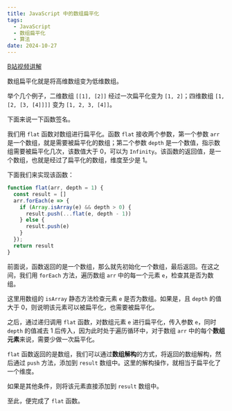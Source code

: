 ```yaml
---
title: JavaScript 中的数组扁平化
tags:
  - JavaScript
  - 数组扁平化
  - 算法
date: 2024-10-27
---
```


[B站视频讲解](https://www.bilibili.com/video/BV14K1EYDEyN/)

数组扁平化就是将高维数组变为低维数组。

举个几个例子，二维数组 `[[1], [2]]` 经过一次扁平化变为 `[1, 2]`；四维数组 `[1, [2, [3, [4]]]]` 变为 `[1, 2, 3, [4]]`。

下面来说一下函数签名。

我们用 `flat` 函数对数组进行扁平化。函数 `flat` 接收两个参数，第一个参数 `arr` 是一个数组，就是需要被扁平化的数组；第二个参数 `depth` 是一个数值，指示数组需要被扁平化几次，该数值大于 0，可以为 `Infinity`。该函数的返回值，是一个数组，也就是经过了扁平化的数组，维度至少是 1。

下面我们来实现该函数：

```js noLineNumber
function flat(arr, depth = 1) {
  const result = []
  arr.forEach(e => {
    if (Array.isArray(e) && depth > 0) {
      result.push(...flat(e, depth - 1))
    } else {
      result.push(e)
    }
  });
  return result
}
```

前面说，函数返回的是一个数组，那么就先初始化一个数组，最后返回。在这之间，我们用 `forEach` 方法，遍历数组 `arr` 中的每一个元素 `e`，检查其是否为数组。

这里用数组的 `isArray` 静态方法检查元素 `e` 是否为数组。如果是，且 `depth` 的值大于 0，则说明该元素可以被扁平化，也需要被扁平化。

之后，通过递归调用 `flat` 函数，对数组元素 `e` 进行扁平化，传入参数 `e`，同时 `depth` 的值减去 1 后传入，因为此时处于遍历循环中，对于数组 `arr` 中的每个**数组元素**来说，需要少做一次扁平化。

`flat` 函数返回的是数组，我们可以通过**数组解构**的方式，将返回的数组解构，然后通过 `push` 方法，添加到 `result` 数组中。这里的解构操作，就相当于扁平化了一个维度。

如果是其他条件，则将该元素直接添加到 `result` 数组中。

至此，便完成了 `flat` 函数。